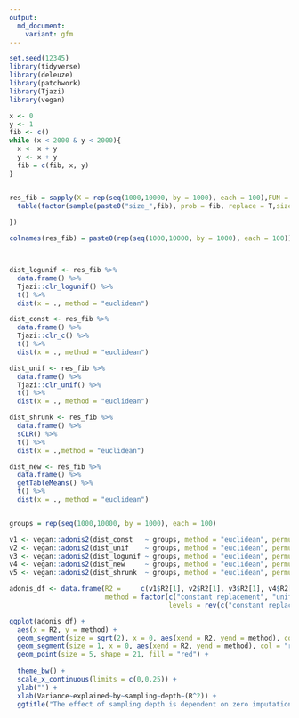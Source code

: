```yaml
---
output:
  md_document:
    variant: gfm
---
```



```r
set.seed(12345)
library(tidyverse)
library(deleuze)
library(patchwork)
library(Tjazi)
library(vegan)


```

```r


x <- 0
y <- 1
fib <- c()
while (x < 2000 & y < 2000){
  x <- x + y
  y <- x + y
  fib = c(fib, x, y)
}


res_fib = sapply(X = rep(seq(1000,10000, by = 1000), each = 100),FUN = function(x){
  table(factor(sample(paste0("size_",fib), prob = fib, replace = T,size = x ),levels = paste0("size_",fib)))
  
})

colnames(res_fib) = paste0(rep(seq(1000,10000, by = 1000), each = 100))



dist_logunif <- res_fib %>%
  data.frame() %>%
  Tjazi::clr_logunif() %>%
  t() %>%
  dist(x = ., method = "euclidean")  

dist_const <- res_fib %>%  
  data.frame() %>%
  Tjazi::clr_c() %>%
  t() %>%
  dist(x = ., method = "euclidean")  

dist_unif <- res_fib %>%
  data.frame() %>%
  Tjazi::clr_unif() %>%
  t() %>%
  dist(x = ., method = "euclidean")  

dist_shrunk <- res_fib %>%
  data.frame() %>%
  sCLR() %>%
  t() %>%
  dist(x = .,method = "euclidean")

dist_new <- res_fib %>% 
  data.frame() %>%
  getTableMeans() %>%
  t() %>%
  dist(x = ., method = "euclidean")


groups = rep(seq(1000,10000, by = 1000), each = 100)

v1 <- vegan::adonis2(dist_const   ~ groups, method = "euclidean", permutations = 1000)
v2 <- vegan::adonis2(dist_unif    ~ groups, method = "euclidean", permutations = 1000)
v3 <- vegan::adonis2(dist_logunif ~ groups, method = "euclidean", permutations = 1000)
v4 <- vegan::adonis2(dist_new     ~ groups, method = "euclidean", permutations = 1000)
v5 <- vegan::adonis2(dist_shrunk  ~ groups, method = "euclidean", permutations = 1000)

adonis_df <- data.frame(R2 =     c(v1$R2[1], v2$R2[1], v3$R2[1], v4$R2[1], v5$R2[1]), 
                        method = factor(c("constant replacement", "uniform replacement", "log-uniform replacement", "parameterization", "arithmetric shrinkage"), 
                                        levels = rev(c("constant replacement", "uniform replacement", "log-uniform replacement", "parameterization", "arithmetric shrinkage"))))

ggplot(adonis_df) +
  aes(x = R2, y = method) + 
  geom_segment(size = sqrt(2), x = 0, aes(xend = R2, yend = method), col = "black") +
  geom_segment(size = 1, x = 0, aes(xend = R2, yend = method), col = "red")+
  geom_point(size = 5, shape = 21, fill = "red") +
  
  theme_bw() +
  scale_x_continuous(limits = c(0,0.25)) +
  ylab("") + 
  xlab(Variance~explained~by~sampling~depth~(R^2)) +
  ggtitle("The effect of sampling depth is dependent on zero imputation strategy")
```
